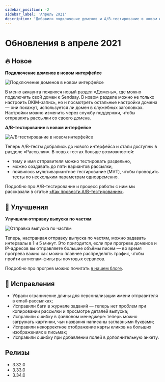 ```yaml
---
sidebar_position: -2
sidebar_label: 'Апрель 2021'
description: 'Добавили подключение доменов и A/B-тестирование в новом интерфейсе, улучшили отправку выпуска по частям и добавили несколько исправлений'
---
```



# Обновления в апреле 2021

## 🔥 Новое

**Подключение доменов в новом интерфейсе**

<p align="left">
  <img src={attachDomain} alt="Подключение доменов в новом интерфейсе" />
</p>
В меню аккаунта появился новый раздел «Домены», где можно подключить свой домен к Sendsay. В новом разделе
можно не только настроить DKIM-запись, но и посмотреть остальные настройки домена — они покажут, используется
ли домен в служебных заголовках. Настройки можно изменить через службу поддержки, чтобы отправлять рассылки
со своего домена.

**A/B-тестирование в новом интерфейсе**

<p align="left">
  <img src={ABtest} alt="A/B-тестирование в новом интерфейсе" />
</p>

Теперь A/B-тесты добрались до нового интерфейса и стали доступны в разделе «Рассылки». В новых тестах больше возможностей:

- тему и имя отправителя можно тестировать раздельно,
- можно создавать до пяти вариантов рассылки,
- появилось мультивариантное тестирование (MVT), чтобы проводить тесты по нескольким параметрам одновременно.

Подробно про A/B-тестирование и процесс работы с ним мы рассказали в статье [«Как провести A/B-тестирование»](https://docs.sendsay.ru/ru/articles/4744702-%D0%BA%D0%B0%D0%BA-%D0%BF%D1%80%D0%BE%D0%B2%D0%B5%D1%81%D1%82%D0%B8-a-b-%D1%82%D0%B5%D1%81%D1%82%D0%B8%D1%80%D0%BE%D0%B2%D0%B0%D0%BD%D0%B8%D0%B5).

## 🚀 Улучшения

**Улучшили отправку выпуска по частям**

<p align="left">
  <img src={sendingByPieces} alt="Отправка выпуска по частям" />
</p>

Теперь, настраивая отправку выпуска по частям, можно задавать интервалы в 1 и 5 минут. Это пригодится, если при прогреве доменов и IP-адресов вы отправляете большие объёмы писем — во время прогрева важно как можно плавнее распределять трафик, чтобы пройти антиспам-фильтры почтовых сервисов.

Подробно про прогрев можно почитать [в нашем блоге](https://sendsay.ru/blog/tieplo-ieshchie-tieplieie-ghoriacho-proghrievaiem-domien-dlia-email-rassylok/).

## 🐛 Исправления

- Убрали ограничение длины для персонализации имени отправителя в email-рассылках;
- Исправили баги в журнале заданий — теперь нет проблем при копировании рассылки и просмотре деталей выпуска;
- Исправили ошибку в файловом менеджере: теперь можно загружать картинки, чьи названия написаны заглавными буквами;
- Исправили некорректное отображение карты кликов на больших изображениях в письмах;
- Исправили ошибку при добавлении полей в дополнительную анкету.

## Релизы

- 3.32.0
- 3.33.0
- 3.34.0
